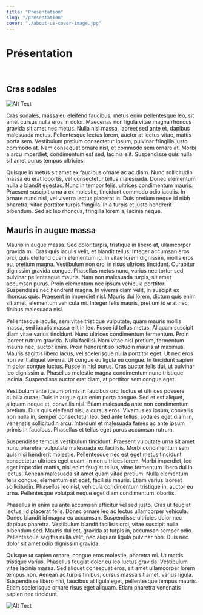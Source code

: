 ```yaml
---
title: "Presentation"
slug: "/presentation"
cover: "./about-us-cover-image.jpg"
---
```


Présentation
========

<br />

## Cras sodales
![Alt Text](/logo_noir.png "image-presentation")

Cras sodales, massa eu eleifend faucibus, metus enim pellentesque leo, sit amet cursus nulla eros in dolor. Maecenas non ligula vitae magna rhoncus gravida sit amet nec metus. Nulla nisl massa, laoreet sed ante et, dapibus malesuada metus. Pellentesque lectus lorem, auctor at lectus vitae, mattis porta sem. Vestibulum pretium consectetur ipsum, pulvinar fringilla justo commodo at. Nam consequat ornare nisl, et commodo sem ornare at. Morbi a arcu imperdiet, condimentum est sed, lacinia elit. Suspendisse quis nulla sit amet purus tempus ultricies.

Quisque in metus sit amet ex faucibus ornare ac ac diam. Nunc sollicitudin massa eu erat lobortis, vel consectetur tellus malesuada. Donec elementum nulla a blandit egestas. Nunc in tempor felis, ultrices condimentum mauris. Praesent suscipit urna a ex molestie, tincidunt commodo odio iaculis. In ornare nunc nisl, vel viverra lectus placerat in. Duis pretium neque id nibh pharetra, vitae porttitor turpis fringilla. In a turpis et justo hendrerit bibendum. Sed ac leo rhoncus, fringilla lorem a, lacinia neque.

## Mauris in augue massa

Mauris in augue massa. Sed dolor turpis, tristique in libero at, ullamcorper gravida mi. Cras quis iaculis velit, et blandit tellus. Integer accumsan eros orci, quis eleifend quam elementum id. In vitae lorem dignissim, mollis eros eu, pretium magna. Vestibulum non orci in risus ultrices tincidunt. Curabitur dignissim gravida congue. Phasellus metus nunc, varius nec tortor sed, pulvinar pellentesque mauris. Nam non malesuada turpis, sit amet accumsan purus. Proin elementum nec ipsum vehicula porttitor. Suspendisse nec hendrerit magna. In viverra diam velit, in suscipit ex rhoncus quis. Praesent in imperdiet nisl. Mauris dui lorem, dictum quis enim sit amet, elementum vehicula mi. Integer felis mauris, pretium id erat nec, finibus malesuada nisl.

Pellentesque iaculis, sem vitae tristique vulputate, quam mauris mollis massa, sed iaculis massa elit in leo. Fusce id tellus metus. Aliquam suscipit diam vitae varius tincidunt. Nunc ultrices condimentum fermentum. Proin laoreet rutrum gravida. Nulla facilisi. Nam vitae nisl pretium, fermentum mauris nec, auctor enim. Proin hendrerit sollicitudin mauris at maximus. Mauris sagittis libero lacus, vel scelerisque nulla porttitor eget. Ut nec eros non velit aliquet viverra. Ut congue eu ligula eu congue. In tincidunt sapien in dolor congue luctus. Fusce in nisl purus. Cras auctor felis dui, ut pulvinar leo dignissim a. Phasellus molestie magna condimentum nunc tristique lacinia. Suspendisse auctor erat diam, at porttitor sem congue eget.

Vestibulum ante ipsum primis in faucibus orci luctus et ultrices posuere cubilia curae; Duis in augue quis enim porta congue. Sed et est aliquet, aliquam neque et, convallis nisl. Etiam malesuada ante non condimentum pretium. Duis quis eleifend nisi, a cursus eros. Vivamus ex ipsum, convallis non nulla in, semper consectetur leo. Sed ante tellus, sodales eget diam in, venenatis sollicitudin arcu. Interdum et malesuada fames ac ante ipsum primis in faucibus. Phasellus et tellus eget purus accumsan rutrum.

Suspendisse tempus vestibulum tincidunt. Praesent vulputate urna sit amet nunc pharetra, vulputate malesuada ex facilisis. Morbi condimentum sem quis nisi hendrerit molestie. Pellentesque nec est eget metus tincidunt consectetur ultrices eget quam. In non ultrices lorem. Morbi imperdiet, leo eget imperdiet mattis, nisl enim feugiat tellus, vitae fermentum libero dui in lectus. Aenean malesuada sit amet quam vitae pretium. Nulla elementum felis congue, elementum est eget, facilisis mauris. Etiam varius laoreet sollicitudin. Phasellus leo nisl, vehicula condimentum tristique in, auctor eu urna. Pellentesque volutpat neque eget diam condimentum lobortis.

Phasellus in enim eu ante accumsan efficitur vel sed justo. Cras ut feugiat lectus, id placerat felis. Donec ornare leo ac lectus ullamcorper vehicula. Donec blandit id magna eu accumsan. Suspendisse ultricies dolor nec dapibus pharetra. Vestibulum blandit facilisis orci, vitae suscipit nulla bibendum sed. Mauris dui est, gravida at turpis in, accumsan semper odio. Pellentesque sagittis nulla velit, nec aliquam ligula pulvinar non. Duis nec dolor sit amet odio dignissim gravida.

Quisque ut sapien ornare, congue eros molestie, pharetra mi. Ut mattis tristique varius. Phasellus feugiat dolor eu leo luctus gravida. Vestibulum vitae lacinia massa. Sed aliquet consequat eros, sit amet ullamcorper lorem tempus non. Aenean ac turpis finibus, cursus massa sit amet, varius ligula. Suspendisse libero nisi, faucibus at ligula eget, pellentesque tempus mauris. Etiam scelerisque ornare risus eget aliquam. Etiam pharetra venenatis sapien nec tincidunt.

![Alt Text](/static/image-presentation.png "image-presentation")
